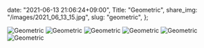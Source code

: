   date: "2021-06-13 21:06:24+09:00",
  Title: "Geometric",
  share_img: "/images/2021_06_13_15.jpg",
  slug: "geometric",
};

![Geometric](/images/2021_06_13_15.jpg)
![Geometric](/images/2021_06_13_16.jpg)
![Geometric](/images/2021_06_13_17.jpg)
![Geometric](/images/2021_06_13_18.jpg)
![Geometric](/images/2021_06_15_1.jpg)
![Geometric](/images/2021_06_15_2.jpg)
